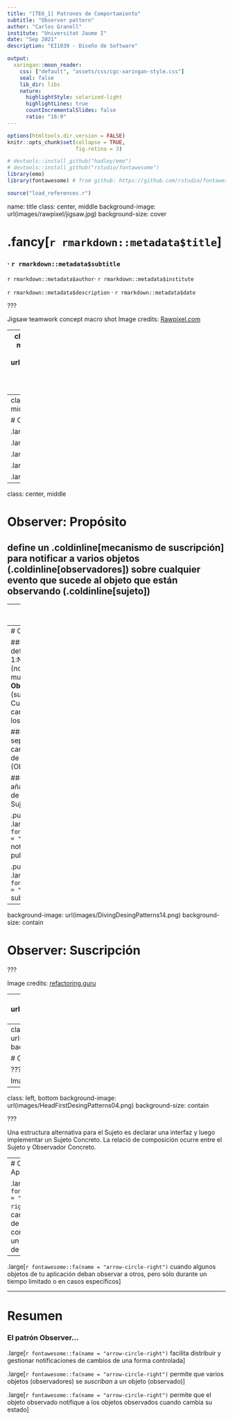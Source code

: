 ```yaml
---
title: "[TE6_1] Patrones de Comportamiento"
subtitle: "Observer pattern"
author: "Carlos Granell"
institute: "Universitat Jaume I"
date: "Sep 2021" 
description: "EI1039 - Diseño de Software"

output:
  xaringan::moon_reader:
    css: ["default", "assets/css/cgc-xaringan-style.css"]
    seal: false
    lib_dir: libs
    nature:
      highlightStyle: solarized-light
      highlightLines: true
      countIncrementalSlides: false
      ratio: "16:9"
---
```


```r
options(htmltools.dir.version = FALSE)
knitr::opts_chunk$set(collapse = TRUE,
                      fig.retina = 3)

# devtools::install_github("hadley/emo")
# devtools::install_github("rstudio/fontawesome")
library(emo)
library(fontawesome) # from github: https://github.com/rstudio/fontawesome

```

```r
source("load_references.r")
```

name: title
class: center, middle
background-image: url(images/rawpixel/jigsaw.jpg)
background-size: cover

# .fancy[`r rmarkdown::metadata$title`]

### &#183; `r rmarkdown::metadata$subtitle`


`r rmarkdown::metadata$author`&#183; `r rmarkdown::metadata$institute`

`r rmarkdown::metadata$description` &#183; `r rmarkdown::metadata$date`


???

Jigsaw teamwork concept macro shot
Image credits: [Rawpixel.com](https://www.rawpixel.com/image/678830)

---
class: inverse, center, middle
background-image: url(images/newspaper-carriers.jpg)
background-size: contain


???
Nos suscribrimos para que nos avisen cuando hay algo nuevo, y no estar pendientes de las novedades.

A tribute to daily newspaper carriers
Image credits: [DeseretNews](https://www.deseret.com/opinion/2021/1/10/22213897/tribute-to-daily-newspaper-carriers-paper-boy-route)


---
class: inverse, center, middle

# Observer Pattern

.large[Propósito]

.large[Problema]

.large[Solución]

.large[Estructura]

.large[Aplicabilidad]

---
class: center, middle

# Observer: Propósito

## define un .coldinline[mecanismo de suscripción] para notificar a varios objetos (.coldinline[observadores]) sobre cualquier evento que sucede al objeto que están observando (.coldinline[sujeto])


---
# Observer: Problema

### Algunos objetos, pero no todos, dependen del estado de un objeto "importante"

### No queremos que un objeto compruebe reiteradamente el estado de ese objeto "importante"

### No queremos que el objeto "importante" notifique a todos los clientes, estén o no interesados en su estado


---
# Observer: Solución

### Un _observer_ define una relación 1:N entre un __Sujeto__ (notificador) y muchos __Observadores__ (suscriptores). Cuando el sujeto cambio, se notifica a los suscriptores  

### Un _observer_ separa lo que no cambia (en el Sujeto) de lo variable (Observadores)

### Un _observer_ añade un mecanismo de suscripción al Sujeto

.pull-left[
.large[Sujeto `r fontawesome::fa(name = "equals")` notificador o publicador]
]

.pull-right[
.large[Observador `r fontawesome::fa(name = "equals")` subscriptor]
]


---
background-image: url(images/DivingDesingPatterns14.png)
background-size: contain

# Observer: Suscripción

???

Image credits: [refactoring.guru](https://refactoring.guru/es/design-patterns/observer)

---
background-image: url(images/DivingDesingPatterns15.png)
background-size: contain

# Observer: Suscripción

???

Image credits: [refactoring.guru](https://refactoring.guru/es/design-patterns/observer)


---
class: left, bottom
background-image: url(images/DivingDesingPatterns13.png)
background-size: contain

# Observer: 
# Estructura


???

Image credits: [refactoring.guru](https://refactoring.guru/es/design-patterns/observer)


---
class: left, bottom
background-image: url(images/HeadFirstDesingPatterns04.png)
background-size: contain

???

Una estructura alternativa para el Sujeto es declarar una interfaz y luego implementar un Sujeto Concreto. La relació de composición ocurre entre el Sujeto y Observador Concreto.


---
# Observer: Aplicabilidad

.large[`r fontawesome::fa(name = "arrow-circle-right")` cuando los cambios en el estado de un objeto conllevan cambios en un grupo dinámico de objetos]

--

.large[`r fontawesome::fa(name = "arrow-circle-right")` cuando algunos objetos de tu aplicación
deban observar a otros, pero sólo durante un tiempo limitado o en casos específicos]

---
# Resumen

### El patrón Observer...

.large[`r fontawesome::fa(name = "arrow-circle-right")` facilita distribuir y gestionar notificaciones de cambios de una forma controlada]

.large[`r fontawesome::fa(name = "arrow-circle-right")` permite que varios objetos (observadores) se _suscriban_ a un objeto (observado)]
 
.large[`r fontawesome::fa(name = "arrow-circle-right")` permite que el objeto observado notifique a los objetos observados cuando cambia su estado]



